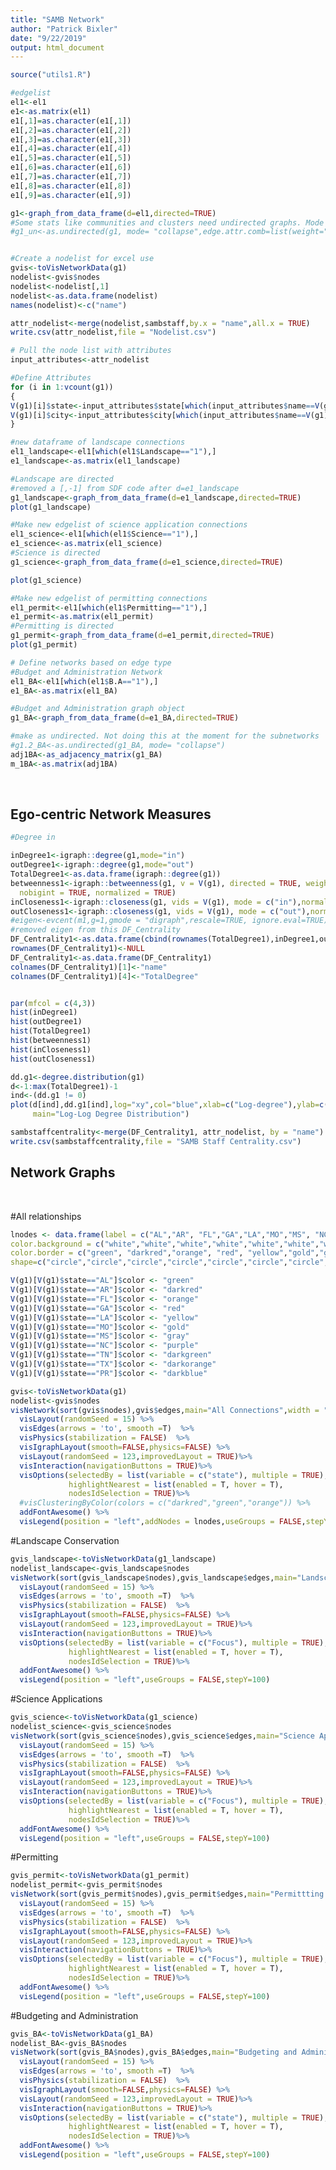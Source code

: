 ```yaml
---
title: "SAMB Network"
author: "Patrick Bixler"
date: "9/22/2019"
output: html_document
---
```


```r
source("utils1.R")
```

```r

#edgelist 
el1<-el1
e1<-as.matrix(el1)
e1[,1]=as.character(e1[,1])
e1[,2]=as.character(e1[,2])
e1[,3]=as.character(e1[,3])
e1[,4]=as.character(e1[,4])
e1[,5]=as.character(e1[,5])
e1[,6]=as.character(e1[,6])
e1[,7]=as.character(e1[,7])
e1[,8]=as.character(e1[,8])
e1[,9]=as.character(e1[,9])

g1<-graph_from_data_frame(d=el1,directed=TRUE) 
#Some stats like communities and clusters need undirected graphs. Mode = collapse creates an undirected link between any pair of connected nodes. Weight should be "the nature of the tie"==communicate (1); coordinate (2), collaborate (3) but have not coded this yet. 
#g1_un<-as.undirected(g1, mode= "collapse",edge.attr.comb=list(weight="sum", "ignore"))


#Create a nodelist for excel use 
gvis<-toVisNetworkData(g1)
nodelist<-gvis$nodes
nodelist<-nodelist[,1]
nodelist<-as.data.frame(nodelist)
names(nodelist)<-c("name")

attr_nodelist<-merge(nodelist,sambstaff,by.x = "name",all.x = TRUE)
write.csv(attr_nodelist,file = "Nodelist.csv")

# Pull the node list with attributes
input_attributes<-attr_nodelist

#Define Attributes
for (i in 1:vcount(g1))
{
V(g1)[i]$state<-input_attributes$state[which(input_attributes$name==V(g1)[i]$name)]
V(g1)[i]$city<-input_attributes$city[which(input_attributes$name==V(g1)[i]$name)]
}

#new dataframe of landscape connections
el1_landscape<-el1[which(el1$Landscape=="1"),]
e1_landscape<-as.matrix(el1_landscape)

#Landscape are directed
#removed a [,-1] from SDF code after d=e1_landscape
g1_landscape<-graph_from_data_frame(d=e1_landscape,directed=TRUE) 
plot(g1_landscape)

#Make new edgelist of science application connections
el1_science<-el1[which(el1$Science=="1"),]
e1_science<-as.matrix(el1_science)
#Science is directed
g1_science<-graph_from_data_frame(d=e1_science,directed=TRUE) 

plot(g1_science)

#Make new edgelist of permitting connections
el1_permit<-el1[which(el1$Permitting=="1"),]
e1_permit<-as.matrix(el1_permit)
#Permitting is directed
g1_permit<-graph_from_data_frame(d=e1_permit,directed=TRUE) 
plot(g1_permit)

# Define networks based on edge type
#Budget and Administration Network
el1_BA<-el1[which(el1$B.A=="1"),]
e1_BA<-as.matrix(el1_BA)

#Budget and Administration graph object
g1_BA<-graph_from_data_frame(d=e1_BA,directed=TRUE) 

#make as undirected. Not doing this at the moment for the subnetworks
#g1.2_BA<-as.undirected(g1_BA, mode= "collapse")
adj1BA<-as_adjacency_matrix(g1_BA)
m_1BA<-as.matrix(adj1BA)


```

$~$

## Ego-centric Network Measures
```r
#Degree in 

inDegree1<-igraph::degree(g1,mode="in")
outDegree1<-igraph::degree(g1,mode="out")
TotalDegree1<-as.data.frame(igraph::degree(g1))
betweenness1<-igraph::betweenness(g1, v = V(g1), directed = TRUE, weights = NULL,
  nobigint = TRUE, normalized = TRUE)
inCloseness1<-igraph::closeness(g1, vids = V(g1), mode = c("in"),normalized = TRUE)
outCloseness1<-igraph::closeness(g1, vids = V(g1), mode = c("out"),normalized = TRUE)
#eigen<-evcent(m1,g=1,gmode = "digraph",rescale=TRUE, ignore.eval=TRUE)
#removed eigen from this DF_Centrality
DF_Centrality1<-as.data.frame(cbind(rownames(TotalDegree1),inDegree1,outDegree1,TotalDegree1,betweenness1,inCloseness1,outCloseness1))
rownames(DF_Centrality1)<-NULL
DF_Centrality1<-as.data.frame(DF_Centrality1)
colnames(DF_Centrality1)[1]<-"name"
colnames(DF_Centrality1)[4]<-"TotalDegree"


par(mfcol = c(4,3)) 
hist(inDegree1)
hist(outDegree1)
hist(TotalDegree1)
hist(betweenness1)
hist(inCloseness1)
hist(outCloseness1)

dd.g1<-degree.distribution(g1)
d<-1:max(TotalDegree1)-1
ind<-(dd.g1 != 0)
plot(d[ind],dd.g1[ind],log="xy",col="blue",xlab=c("Log-degree"),ylab=c("Log-Intensity"),
     main="Log-Log Degree Distribution")

sambstaffcentrality<-merge(DF_Centrality1, attr_nodelist, by = "name")
write.csv(sambstaffcentrality,file = "SAMB Staff Centrality.csv")

```

## Network Graphs{.tabset}

<br>


#All relationships
```r

lnodes <- data.frame(label = c("AL","AR", "FL","GA","LA","MO","MS", "NC", "TN", "TX", "PR"),
color.background = c("white","white","white","white","white","white","white","white","white","white", "white"),
color.border = c("green", "darkred","orange", "red", "yellow","gold","gray","purple","darkgreen","darkorange", "darkblue"),
shape=c("circle","circle","circle","circle","circle","circle","circle","circle","circle","circle", "circle"))

V(g1)[V(g1)$state=="AL"]$color <- "green"
V(g1)[V(g1)$state=="AR"]$color <- "darkred"
V(g1)[V(g1)$state=="FL"]$color <- "orange"
V(g1)[V(g1)$state=="GA"]$color <- "red"
V(g1)[V(g1)$state=="LA"]$color <- "yellow"
V(g1)[V(g1)$state=="MO"]$color <- "gold"
V(g1)[V(g1)$state=="MS"]$color <- "gray"
V(g1)[V(g1)$state=="NC"]$color <- "purple"
V(g1)[V(g1)$state=="TN"]$color <- "darkgreen"
V(g1)[V(g1)$state=="TX"]$color <- "darkorange"
V(g1)[V(g1)$state=="PR"]$color <- "darkblue"

gvis<-toVisNetworkData(g1)
nodelist<-gvis$nodes
visNetwork(sort(gvis$nodes),gvis$edges,main="All Connections",width = "100%",height = "850px") %>%
  visLayout(randomSeed = 15) %>%
  visEdges(arrows = 'to', smooth =T)  %>% 
  visPhysics(stabilization = FALSE)  %>%
  visIgraphLayout(smooth=FALSE,physics=FALSE) %>%
  visLayout(randomSeed = 123,improvedLayout = TRUE)%>%
  visInteraction(navigationButtons = TRUE)%>%
  visOptions(selectedBy = list(variable = c("state"), multiple = TRUE),
             highlightNearest = list(enabled = T, hover = T),
             nodesIdSelection = TRUE)%>%
  #visClusteringByColor(colors = c("darkred","green","orange")) %>%
  addFontAwesome() %>%
  visLegend(position = "left",addNodes = lnodes,useGroups = FALSE,stepY=100)
```
#Landscape Conservation
```r
gvis_landscape<-toVisNetworkData(g1_landscape)
nodelist_landscape<-gvis_landscape$nodes
visNetwork(sort(gvis_landscape$nodes),gvis_landscape$edges,main="Landscape Conservation Connections",width = "100%",height = "850px") %>%
  visLayout(randomSeed = 15) %>%
  visEdges(arrows = 'to', smooth =T)  %>% 
  visPhysics(stabilization = FALSE)  %>%
  visIgraphLayout(smooth=FALSE,physics=FALSE) %>%
  visLayout(randomSeed = 123,improvedLayout = TRUE)%>%
  visInteraction(navigationButtons = TRUE)%>%
  visOptions(selectedBy = list(variable = c("Focus"), multiple = TRUE),
             highlightNearest = list(enabled = T, hover = T),
             nodesIdSelection = TRUE)%>%
  addFontAwesome() %>%
  visLegend(position = "left",useGroups = FALSE,stepY=100)
```
#Science Applications
```r
gvis_science<-toVisNetworkData(g1_science)
nodelist_science<-gvis_science$nodes
visNetwork(sort(gvis_science$nodes),gvis_science$edges,main="Science Applications Connections",width = "100%",height = "850px") %>%
  visLayout(randomSeed = 15) %>%
  visEdges(arrows = 'to', smooth =T)  %>% 
  visPhysics(stabilization = FALSE)  %>%
  visIgraphLayout(smooth=FALSE,physics=FALSE) %>%
  visLayout(randomSeed = 123,improvedLayout = TRUE)%>%
  visInteraction(navigationButtons = TRUE)%>%
  visOptions(selectedBy = list(variable = c("Focus"), multiple = TRUE),
             highlightNearest = list(enabled = T, hover = T),
             nodesIdSelection = TRUE)%>%
  addFontAwesome() %>%
  visLegend(position = "left",useGroups = FALSE,stepY=100)
```
#Permitting
```r
gvis_permit<-toVisNetworkData(g1_permit)
nodelist_permit<-gvis_permit$nodes
visNetwork(sort(gvis_permit$nodes),gvis_permit$edges,main="Permittting Connections",width = "100%",height = "850px") %>%
  visLayout(randomSeed = 15) %>%
  visEdges(arrows = 'to', smooth =T)  %>% 
  visPhysics(stabilization = FALSE)  %>%
  visIgraphLayout(smooth=FALSE,physics=FALSE) %>%
  visLayout(randomSeed = 123,improvedLayout = TRUE)%>%
  visInteraction(navigationButtons = TRUE)%>%
  visOptions(selectedBy = list(variable = c("Focus"), multiple = TRUE),
             highlightNearest = list(enabled = T, hover = T),
             nodesIdSelection = TRUE)%>%
  addFontAwesome() %>%
  visLegend(position = "left",useGroups = FALSE,stepY=100)
```
#Budgeting and Administration
```r
gvis_BA<-toVisNetworkData(g1_BA)
nodelist_BA<-gvis_BA$nodes
visNetwork(sort(gvis_BA$nodes),gvis_BA$edges,main="Budgeting and Administration Connections",width = "100%",height = "850px") %>%
  visLayout(randomSeed = 15) %>%
  visEdges(arrows = 'to', smooth =T)  %>% 
  visPhysics(stabilization = FALSE)  %>%
  visIgraphLayout(smooth=FALSE,physics=FALSE) %>%
  visLayout(randomSeed = 123,improvedLayout = TRUE)%>%
  visInteraction(navigationButtons = TRUE)%>%
  visOptions(selectedBy = list(variable = c("state"), multiple = TRUE),
             highlightNearest = list(enabled = T, hover = T),
             nodesIdSelection = TRUE)%>%
  addFontAwesome() %>%
  visLegend(position = "left",useGroups = FALSE,stepY=100)
```
